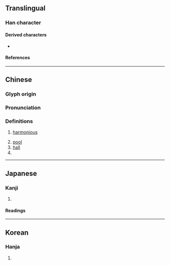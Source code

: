 {{character info}}
==Translingual==

===Han character===
{{Han char|rn=53|rad=广|as=18|sn=21|four=00214|canj=IVUG|ids=⿸广雝}}

====Derived characters====
* {{l|mul|[[𢺠]], [[𡔏]], [[𧖇]]}}

====References====
{{Han ref|kx=0352.190|dkj=09554|dj=0666.020|hdz=20909.010|uh=5EF1}}

----

==Chinese==
{{zh-forms|alt=㢕}}

===Glyph origin===
{{Han etym}}

===Pronunciation===
{{zh-pron
|m=yōng
|c=jung1
|mc=y
|oc=y
|cat=
}}

===Definitions===
{{zh-hanzi}}

# {{zh-alt-lb|雍}} [[harmonious]]
# [[pool]]
# [[hall]]
# {{zh-alt-form|壅|to [[obstruct]]}}

----

==Japanese==

===Kanji===
{{ja-kanji|grade=|rs=广18}}

# {{rfdef|ja|sort=广18}}

====Readings====
{{ja-readings
|on=よう
|kun=やわらぐ
}}

----

==Korean==

===Hanja===
{{ko-hanja|hangeul=옹|rv=ong|mr=ong|y=ong}}

# {{rfdef|ko|sort=广18}}